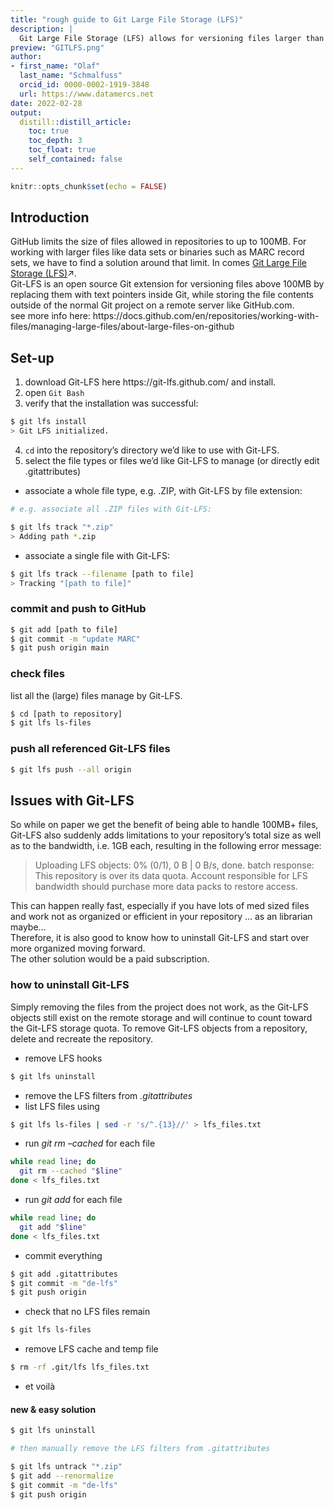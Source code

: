 ```yaml
---
title: "rough guide to Git Large File Storage (LFS)"
description: |
  Git Large File Storage (LFS) allows for versioning files larger than 100MB on GitHub. While this seems like a no brainer at first glance, it also comes with some draw backs. Thus, here's a rough guide on howto set-up Git-LFS and uninstall from a project again.
preview: "GITLFS.png"
author:
- first_name: "Olaf"
  last_name: "Schmalfuss"
  orcid_id: 0000-0002-1919-3848
  url: https://www.datamercs.net
date: 2022-02-28
output:
  distill::distill_article:
    toc: true
    toc_depth: 3
    toc_float: true
    self_contained: false
---
```



```r
knitr::opts_chunk$set(echo = FALSE)
```

## Introduction
GitHub limits the size of files allowed in repositories to up to 100MB. For working with larger files like data sets or binaries such as MARC record sets, we have to find a solution around that limit. In comes [Git Large File Storage (LFS)](https://git-lfs.github.com/)↗.  
Git-LFS is an open source Git extension for versioning files above 100MB by replacing them with text pointers inside Git, while storing the file contents outside of the normal Git project on a remote server like GitHub.com.  
see more info here: https://docs.github.com/en/repositories/working-with-files/managing-large-files/about-large-files-on-github

## Set-up

1. download Git-LFS here https://git-lfs.github.com/ and install.
2. open `Git Bash`
3. verify that the installation was successful:

```bash
$ git lfs install
> Git LFS initialized.
```

4. `cd` into the repository's directory we'd like to use with Git-LFS.
5. select the file types or files we'd like Git-LFS to manage (or directly edit .gitattributes)
  + associate a whole file type, e.g. .ZIP, with Git-LFS by file extension:
  
```bash
# e.g. associate all .ZIP files with Git-LFS:

$ git lfs track "*.zip"
> Adding path *.zip
```

  + associate a single file with Git-LFS:
  
```bash
$ git lfs track --filename [path to file]
> Tracking "[path to file]"
```

### commit and push to GitHub

```bash
$ git add [path to file]
$ git commit -m "update MARC"
$ git push origin main
```

### check files

list all the (large) files manage by Git-LFS.

```bash
$ cd [path to repository]
$ git lfs ls-files
```

### push all referenced Git-LFS files

```bash
$ git lfs push --all origin
```

## Issues with Git-LFS

So while on paper we get the benefit of being able to handle 100MB+ files, Git-LFS also suddenly adds limitations to your repository's total size as well as to the bandwidth, i.e. 1GB each, resulting in the following error message:  

> Uploading LFS objects:   0% (0/1), 0 B | 0 B/s, done.
> batch response: This repository is over its data quota. Account responsible for LFS bandwidth should purchase more data packs to restore access.

This can happen really fast, especially if you have lots of med sized files and work not as organized or efficient in your repository ... as an librarian maybe...  
Therefore, it is also good to know how to uninstall Git-LFS and start over more organized moving forward.  
The other solution would be a paid subscription.

### how to uninstall Git-LFS

Simply removing the files from the project does not work, as the Git-LFS objects still exist on the remote storage and will continue to count toward the Git-LFS storage quota. To remove Git-LFS objects from a repository, delete and recreate the repository.

* remove LFS hooks

```bash
$ git lfs uninstall
```

* remove the LFS filters from *.gitattributes*
* list LFS files using

```bash
$ git lfs ls-files | sed -r 's/^.{13}//' > lfs_files.txt
```

* run *git rm --cached* for each file

```bash
while read line; do
  git rm --cached "$line"
done < lfs_files.txt
```

* run *git add* for each file

```bash
while read line; do
  git add "$line"
done < lfs_files.txt
```

* commit everything

```bash
$ git add .gitattributes
$ git commit -m "de-lfs"
$ git push origin
```

* check that no LFS files remain

```bash
$ git lfs ls-files
```

* remove LFS cache and temp file

```bash
$ rm -rf .git/lfs lfs_files.txt
```

* et voilà


#### new & easy solution

```bash

$ git lfs uninstall

# then manually remove the LFS filters from .gitattributes

$ git lfs untrack "*.zip"
$ git add --renormalize 
$ git commit -m "de-lfs"
$ git push origin
```
